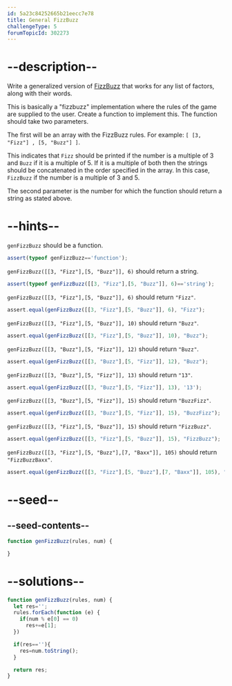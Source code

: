 ```yaml
---
id: 5a23c84252665b21eecc7e78
title: General FizzBuzz
challengeType: 5
forumTopicId: 302273
---
```


# --description--

Write a generalized version of [FizzBuzz](https://rosettacode.org/wiki/FizzBuzz) that works for any list of factors, along with their words.

This is basically a "fizzbuzz" implementation where the rules of the game are supplied to the user. Create a function to implement this. The function should take two parameters.

The first will be an array with the FizzBuzz rules. For example: `[ [3, "Fizz"] , [5, "Buzz"] ]`.

This indicates that `Fizz` should be printed if the number is a multiple of 3 and `Buzz` if it is a multiple of 5. If it is a multiple of both then the strings should be concatenated in the order specified in the array. In this case, `FizzBuzz` if the number is a multiple of 3 and 5.

The second parameter is the number for which the function should return a string as stated above.

# --hints--

`genFizzBuzz` should be a function.

```js
assert(typeof genFizzBuzz=='function');
```

`genFizzBuzz([[3, "Fizz"],[5, "Buzz"]], 6)` should return a string.

```js
assert(typeof genFizzBuzz([[3, "Fizz"],[5, "Buzz"]], 6)=='string');
```

`genFizzBuzz([[3, "Fizz"],[5, "Buzz"]], 6)` should return `"Fizz"`.

```js
assert.equal(genFizzBuzz([[3, "Fizz"],[5, "Buzz"]], 6), "Fizz");
```

`genFizzBuzz([[3, "Fizz"],[5, "Buzz"]], 10)` should return `"Buzz"`.

```js
assert.equal(genFizzBuzz([[3, "Fizz"],[5, "Buzz"]], 10), "Buzz");
```

`genFizzBuzz([[3, "Buzz"],[5, "Fizz"]], 12)` should return `"Buzz"`.

```js
assert.equal(genFizzBuzz([[3, "Buzz"],[5, "Fizz"]], 12), "Buzz");
```

`genFizzBuzz([[3, "Buzz"],[5, "Fizz"]], 13)` should return `"13"`.

```js
assert.equal(genFizzBuzz([[3, "Buzz"],[5, "Fizz"]], 13), '13');
```

`genFizzBuzz([[3, "Buzz"],[5, "Fizz"]], 15)` should return `"BuzzFizz"`.

```js
assert.equal(genFizzBuzz([[3, "Buzz"],[5, "Fizz"]], 15), "BuzzFizz");
```

`genFizzBuzz([[3, "Fizz"],[5, "Buzz"]], 15)` should return `"FizzBuzz"`.

```js
assert.equal(genFizzBuzz([[3, "Fizz"],[5, "Buzz"]], 15), "FizzBuzz");
```

`genFizzBuzz([[3, "Fizz"],[5, "Buzz"],[7, "Baxx"]], 105)` should return `"FizzBuzzBaxx"`.

```js
assert.equal(genFizzBuzz([[3, "Fizz"],[5, "Buzz"],[7, "Baxx"]], 105), "FizzBuzzBaxx");
```

# --seed--

## --seed-contents--

```js
function genFizzBuzz(rules, num) {

}
```

# --solutions--

```js
function genFizzBuzz(rules, num) {
  let res='';
  rules.forEach(function (e) {
    if(num % e[0] == 0)
      res+=e[1];
  })

  if(res==''){
    res=num.toString();
  }

  return res;
}
```
